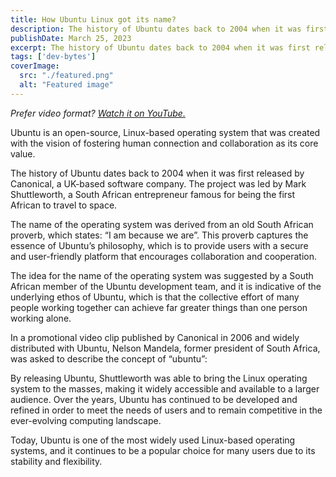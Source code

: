 ```yaml
---
title: How Ubuntu Linux got its name?
description: The history of Ubuntu dates back to 2004 when it was first released by Canonical, a UK-based software company.
publishDate: March 25, 2023
excerpt: The history of Ubuntu dates back to 2004 when it was first released by Canonical, a UK-based software company.
tags: ['dev-bytes']
coverImage:
  src: "./featured.png"
  alt: "Featured image"
---
```


*Prefer video format? [Watch it on YouTube.](https://youtu.be/kaMlVAQ-fRQ)*

Ubuntu is an open-source, Linux-based operating system that was created with the vision of fostering human connection and collaboration as its core value.

The history of Ubuntu dates back to 2004 when it was first released by Canonical, a UK-based software company. The project was led by Mark Shuttleworth, a South African entrepreneur famous for being the first African to travel to space.

The name of the operating system was derived from an old South African proverb, which states: “I am because we are”. This proverb captures the essence of Ubuntu’s philosophy, which is to provide users with a secure and user-friendly platform that encourages collaboration and cooperation.

The idea for the name of the operating system was suggested by a South African member of the Ubuntu development team, and it is indicative of the underlying ethos of Ubuntu, which is that the collective effort of many people working together can achieve far greater things than one person working alone.

In a promotional video clip published by Canonical in 2006 and widely distributed with Ubuntu, Nelson Mandela, former president of South Africa, was asked to describe the concept of “ubuntu”:

By releasing Ubuntu, Shuttleworth was able to bring the Linux operating system to the masses, making it widely accessible and available to a larger audience. Over the years, Ubuntu has continued to be developed and refined in order to meet the needs of users and to remain competitive in the ever-evolving computing landscape.

Today, Ubuntu is one of the most widely used Linux-based operating systems, and it continues to be a popular choice for many users due to its stability and flexibility.

<YTEmbed videoId="kaMlVAQ-fRQ" />